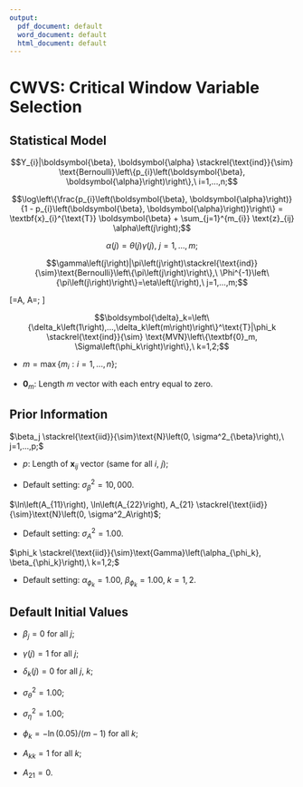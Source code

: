```yaml
---
output:
  pdf_document: default
  word_document: default
  html_document: default
---
```

# CWVS: Critical Window Variable Selection

## Statistical Model
$$Y_{i}|\boldsymbol{\beta}, \boldsymbol{\alpha} \stackrel{\text{ind}}{\sim} \text{Bernoulli}\left\{p_{i}\left(\boldsymbol{\beta}, \boldsymbol{\alpha}\right)\right\},\ i=1,...,n;$$

$$\log\left\{\frac{p_{i}\left(\boldsymbol{\beta}, \boldsymbol{\alpha}\right)}{1 - p_{i}\left(\boldsymbol{\beta}, \boldsymbol{\alpha}\right)}\right\} = \textbf{x}_{i}^{\text{T}} \boldsymbol{\beta} + \sum_{j=1}^{m_{i}} \text{z}_{ij} \alpha\left(j\right);$$

$$\alpha\left(j\right)=\theta\left(j\right)\gamma\left(j\right),\ j=1,...,m;$$

$$\gamma\left(j\right)|\pi\left(j\right)\stackrel{\text{ind}}{\sim}\text{Bernoulli}\left\{\pi\left(j\right)\right\},\ \Phi^{-1}\left\{\pi\left(j\right)\right\}=\eta\left(j\right),\ j=1,...,m;$$

\[\left[\begin{array}{c}
\theta\left(j\right)  \\
\eta\left(j\right) \end{array}\right]=A\left[\begin{array}{c}
\delta_1\left(j\right)  \\
\delta_2\left(j\right) \end{array}\right],\ A=\left[\begin{array}{cc}
A_{11} & 0  \\
A_{21} & A_{22} \end{array}\right];
\]


$$\boldsymbol{\delta}_k=\left\{\delta_k\left(1\right),...,\delta_k\left(m\right)\right\}^\text{T}|\phi_k \stackrel{\text{ind}}{\sim} \text{MVN}\left\{\textbf{0}_m, \Sigma\left(\phi_k\right)\right\},\ k=1,2;$$

* $m = \max\left\{m_{i}: i=1,...,n\right\};$

* $\boldsymbol{0}_m$: Length $m$ vector with each entry equal to zero.

## Prior Information
$\beta_j \stackrel{\text{iid}}{\sim}\text{N}\left(0, \sigma^2_{\beta}\right),\ j=1,...,p;$

* $p$: Length of $\textbf{x}_{ij}$ vector (same for all $i$, $j$);

* Default setting: $\sigma^2_{\beta} = 10,000.$

$\ln\left(A_{11}\right), \ln\left(A_{22}\right), A_{21} \stackrel{\text{iid}}{\sim}\text{N}\left(0, \sigma^2_A\right)$;

* Default setting: $\sigma^2_A = 1.00.$

$\phi_k \stackrel{\text{iid}}{\sim}\text{Gamma}\left(\alpha_{\phi_k}, \beta_{\phi_k}\right),\ k=1,2;$

* Default setting: $\alpha_{\phi_k} = 1.00$, $\beta_{\phi_k} = 1.00,\ k=1,2.$

## Default Initial Values
* $\beta_j = 0$ for all $j$;

* $\gamma\left(j\right) = 1$ for all $j$;

* $\delta_{k}\left(j\right) = 0$ for all $j$, $k$;

* $\sigma^2_{\theta} = 1.00$;

* $\sigma^2_{\eta} = 1.00$;

* $\phi_k = -\ln\left(0.05\right)/\left(m - 1\right)$ for all $k$;

* $A_{kk} = 1$ for all $k$;

* $A_{21} = 0$.
